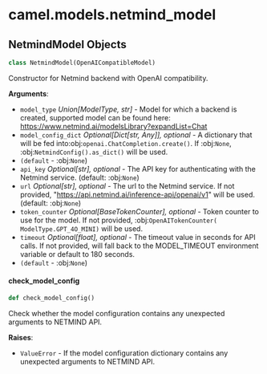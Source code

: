 <a id="camel.models.netmind_model"></a>

# camel.models.netmind\_model

<a id="camel.models.netmind_model.NetmindModel"></a>

## NetmindModel Objects

```python
class NetmindModel(OpenAICompatibleModel)
```

Constructor for Netmind backend with OpenAI compatibility.

**Arguments**:

- `model_type` _Union[ModelType, str]_ - Model for which a backend is
  created, supported model can be found here:
  https://www.netmind.ai/modelsLibrary?expandList=Chat
- `model_config_dict` _Optional[Dict[str, Any]], optional_ - A dictionary
  that will be fed into:obj:`openai.ChatCompletion.create()`. If
  :obj:`None`, :obj:`NetmindConfig().as_dict()` will be used.
- `(default` - :obj:`None`)
- `api_key` _Optional[str], optional_ - The API key for authenticating with
  the Netmind service. (default: :obj:`None`)
- `url` _Optional[str], optional_ - The url to the Netmind service.
  If not provided, "https://api.netmind.ai/inference-api/openai/v1"
  will be used.(default: :obj:`None`)
- `token_counter` _Optional[BaseTokenCounter], optional_ - Token counter to
  use for the model. If not provided, :obj:`OpenAITokenCounter(
  ModelType.GPT_4O_MINI)` will be used.
- `timeout` _Optional[float], optional_ - The timeout value in seconds for
  API calls. If not provided, will fall back to the MODEL_TIMEOUT
  environment variable or default to 180 seconds.
- `(default` - :obj:`None`)

<a id="camel.models.netmind_model.NetmindModel.check_model_config"></a>

#### check\_model\_config

```python
def check_model_config()
```

Check whether the model configuration contains any
unexpected arguments to NETMIND API.

**Raises**:

- `ValueError` - If the model configuration dictionary contains any
  unexpected arguments to NETMIND API.

